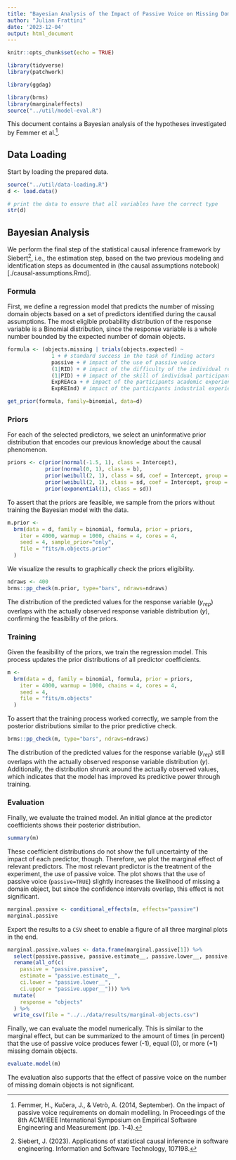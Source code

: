 ```yaml
---
title: "Bayesian Analysis of the Impact of Passive Voice on Missing Domain Objects"
author: "Julian Frattini"
date: '2023-12-04'
output: html_document
---
```


```r
knitr::opts_chunk$set(echo = TRUE)

library(tidyverse)
library(patchwork)

library(ggdag)

library(brms)
library(marginaleffects)
source("../util/model-eval.R")
```

This document contains a Bayesian analysis of the hypotheses investigated by Femmer et al.^[Femmer, H., Kučera, J., & Vetrò, A. (2014, September). On the impact of passive voice requirements on domain modelling. In Proceedings of the 8th ACM/IEEE International Symposium on Empirical Software Engineering and Measurement (pp. 1-4).].

## Data Loading

Start by loading the prepared data.

```r
source("../util/data-loading.R")
d <- load.data()

# print the data to ensure that all variables have the correct type
str(d)
```


## Bayesian Analysis

We perform the final step of the statistical causal inference framework by Siebert^[Siebert, J. (2023). Applications of statistical causal inference in software engineering. Information and Software Technology, 107198.], i.e., the estimation step, based on the two previous modeling and identification steps as documented in (the causal assumptions notebook)[./causal-assumptions.Rmd].

### Formula

First, we define a regression model that predicts the number of missing domain objects based on a set of predictors identified during the causal assumptions. The most eligible probability distribution of the response variable is a Binomial distribution, since the response variable is a whole number bounded by the expected number of domain objects.

```r
formula <- (objects.missing | trials(objects.expected) ~ 
              1 + # standard success in the task of finding actors
              passive + # impact of the use of passive voice
              (1|RID) + # impact of the difficulty of the individual requirements
              (1|PID) + # impact of the skill of individual participants
              ExpREAca + # impact of the participants academic experience in RE
              ExpREInd) # impact of the participants industrial experience in RE

get_prior(formula, family=binomial, data=d)
```

### Priors

For each of the selected predictors, we select an uninformative prior distribution that encodes our previous knowledge about the causal phenomenon.

```r
priors <- c(prior(normal(-1.5, 1), class = Intercept),
            prior(normal(0, 1), class = b),
            prior(weibull(2, 1), class = sd, coef = Intercept, group = RID),
            prior(weibull(2, 1), class = sd, coef = Intercept, group = PID),
            prior(exponential(1), class = sd))
```

To assert that the priors are feasible, we sample from the priors without training the Bayesian model with the data.

```r
m.prior <-
  brm(data = d, family = binomial, formula, prior = priors,
    iter = 4000, warmup = 1000, chains = 4, cores = 4,
    seed = 4, sample_prior="only",
    file = "fits/m.objects.prior"
  )
```

We visualize the results to graphically check the priors eligibility.

```r
ndraws <- 400
brms::pp_check(m.prior, type="bars", ndraws=ndraws)
```

The distribution of the predicted values for the response variable ($y_{rep}$) overlaps with the actually observed response variable distribution ($y$), confirming the feasibility of the priors.

### Training

Given the feasibility of the priors, we train the regression model. This process updates the prior distributions of all predictor coefficients.

```r
m <-
  brm(data = d, family = binomial, formula, prior = priors,
    iter = 4000, warmup = 1000, chains = 4, cores = 4,
    seed = 4,
    file = "fits/m.objects"
  )
```

To assert that the training process worked correctly, we sample from the posterior distributions similar to the prior predictive check.

```r
brms::pp_check(m, type="bars", ndraws=ndraws)
```

The distribution of the predicted values for the response variable ($y_{rep}$) still overlaps with the actually observed response variable distribution ($y$). Additionally, the distribution shrunk around the actually observed values, which indicates that the model has improved its predictive power through training.

### Evaluation

Finally, we evaluate the trained model. An initial glance at the predictor coefficients shows their posterior distribution.

```r
summary(m)
```

These coefficient distributions do not show the full uncertainty of the impact of each predictor, though. Therefore, we plot the marginal effect of relevant predictors. The most relevant predictor is the treatment of the experiment, the use of passive voice. The plot shows that the use of passive voice (`passive=TRUE`) slightly increases the likelihood of missing a domain object, but since the confidence intervals overlap, this effect is not significant.

```r
marginal.passive <- conditional_effects(m, effects="passive")
marginal.passive
```

Export the results to a `CSV` sheet to enable a figure of all three marginal plots in the end.

```r
marginal.passive.values <- data.frame(marginal.passive[1]) %>% 
  select(passive.passive, passive.estimate__, passive.lower__, passive.upper__) %>% 
  rename(all_of(c(
    passive = "passive.passive",
    estimate = "passive.estimate__", 
    ci.lower = "passive.lower__", 
    ci.upper = "passive.upper__"))) %>% 
  mutate(
    response = "objects"
  ) %>% 
  write_csv(file = "../../data/results/marginal-objects.csv")
```

Finally, we can evaluate the model numerically. This is similar to the marginal effect, but can be summarized to the amount of times (in percent) that the use of passive voice produces fewer (-1), equal (0), or more (+1) missing domain objects.

```r
evaluate.model(m)
```

The evaluation also supports that the effect of passive voice on the number of missing domain objects is not significant. 